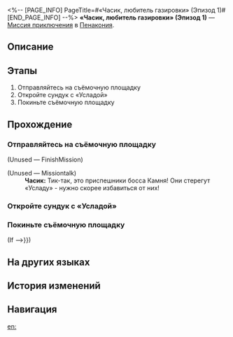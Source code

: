<%-- [PAGE_INFO]
PageTitle=#«Часик, любитель газировки» (Эпизод 1)#
[END_PAGE_INFO] --%>
{{Дополнить|Диалоги.}}
{{Миссия Инфобокс
|id              = 8022123
|Название        = 
|Изображение     = Миссия «Часик, любитель газировки» (Эпизод 1).png
|Тип             = Миссия приключения
|Событие         = 
|Глава           = 
|Условия         = 
|Персонажи       = Первопроходец; Часик
|СтартЛокация    = [[Пенакония]] — [[«Часик, любитель газировки» (Эпизод 1)]]
|Мир             = Пенакония
|Предыдущая      = 
|Следующая       = 
|Награды         = 
}}
'''«Часик, любитель газировки» (Эпизод 1)''' — [[Миссия приключения]] в [[Пенакония]].

==Описание==
{{Описание|<!--официальное описание из Перекрёстка судеб-->}}

==Этапы==
# Отправляйтесь на съёмочную площадку
# Откройте сундук с «Усладой»
# Покиньте съёмочную площадку

==Прохождение==
{{Дополнить}}

===Отправляйтесь на съёмочную площадку===
{{Описание миссии|тип=Миссия приключения|локация=«Часик, любитель газировки» (Эпизод 1)|Съёмки «Часика, любителя газировки» начались. Достигните целей и завершите съёмку!<br />Отправляйтесь на съёмочную площадку.}}
{{Диалог Начало}}
:{{tx}}

;(Unused &mdash; FinishMission)

:{{tx}}


;(Unused &mdash; Missiontalk)
:'''Часик:''' Тик-так, это приспешники босса Камня! Они стерегут «Усладу» - нужно скорее избавиться от них!
{{Диалог Конец}}

===Откройте сундук с «Усладой»===
{{Описание миссии|тип=Миссия приключения|локация=«Часик, любитель газировки» (Эпизод 1)|Съёмки «Часика, любителя газировки» начались. Достигните целей и завершите съёмку!<br />Вы нашли сундук, откройте его!}}
{{Диалог Начало}}


:{{tx}}
:{{tx}}
{{Диалог Конец}}

===Покиньте съёмочную площадку===
{{Описание миссии|тип=Миссия приключения|локация=«Часик, любитель газировки» (Эпизод 1)|Съёмки «Часика, любителя газировки» завершены. Покажите результат заказчику!}}
{{Диалог Начало}}
;(If {{cx}}{{subst:void|<!--{"$type":"RPG.GameCore.ByCheckFloorCustomBool","Name":{"Value":"Is_Frame_Interacted_02"}}-->}})
{{Диалог Конец}}

==На других языках==
{{На других языках
|en   = ''Bubbly Clockie'' (Episode 1)
|zhs  = 《爱汽水的钟表小子》第一集
|zht  = 《愛汽水的鐘錶小子》第一集
|ja   = 『ソーダ大好きクロックボーイ』第1話
|ko   = ≪소다수를 좋아하는 시계 소년≫ 제1부
|es   = Relojito, el fanático de la soda (Episodio 1)
|fr   = Chronou le fana de soda &mdash; Épisode&nbsp;1
|ru   = «Часик, любитель газировки» (Эпизод 1)
|th   = "เจ้าหนูนาฬิกาผู้รักโซดา" ตอนที่ 1
|vi   = Cậu Bé Đồng Hồ Thích Soda (Tập 1)
|de   = „Clockie liebt Limonade“: Folge 1
|id   = "Clockie Pecinta Soda" (Episode 1)
|pt   = "Relogin Borbulhante" (Episódio 1)
}}

==История изменений==
{{История изменений|3.5}}

==Навигация==
{{Миссия приключения Навбокс|Глава }}

[[en:]]
